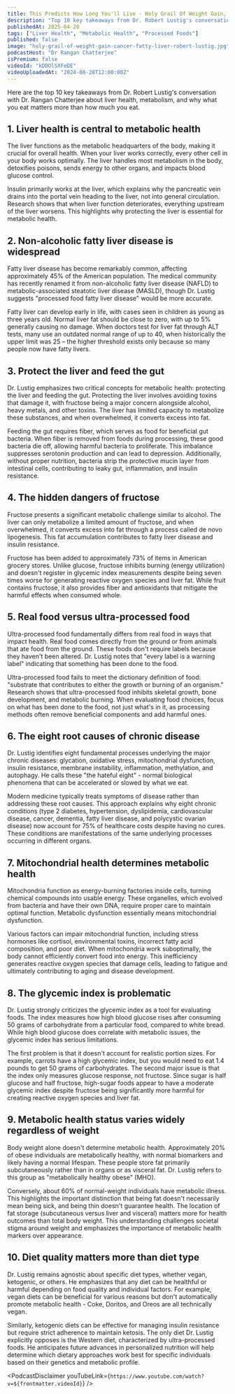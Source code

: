 ```yaml
---
title: This Predicts How Long You'll Live - Holy Grail Of Weight Gain, Cancer & Fatty Liver | Robert Lustig
description: "Top 10 key takeaways from Dr. Robert Lustig's conversation with Dr. Rangan Chatterjee about liver health, metabolism, and why what you eat matters more than how much you eat."
publishedAt: 2025-04-20
tags: ["Liver Health", "Metabolic Health", "Processed Foods"]
published: false
image: "holy-grail-of-weight-gain-cancer-fatty-liver-robert-lustig.jpg"
podcastHost: "Dr Rangan Chatterjee"
isPremium: false
videoId: "kDDOlSXFeDE"
videoUploadedAt: "2024-08-28T12:00:00Z"
---
```



<PodcastSummaryPageLayout frontmatter={frontmatter}>
Here are the top 10 key takeaways from Dr. Robert Lustig's conversation with Dr. Rangan Chatterjee about liver health, metabolism, and why what you eat matters more than how much you eat.

## 1. Liver health is central to metabolic health

The liver functions as the metabolic headquarters of the body, making it crucial for overall health. When your liver works correctly, every other cell in your body works optimally. The liver handles most metabolism in the body, detoxifies poisons, sends energy to other organs, and impacts blood glucose control.

Insulin primarily works at the liver, which explains why the pancreatic vein drains into the portal vein heading to the liver, not into general circulation. Research shows that when liver function deteriorates, everything upstream of the liver worsens. This highlights why protecting the liver is essential for metabolic health.

## 2. Non-alcoholic fatty liver disease is widespread

Fatty liver disease has become remarkably common, affecting approximately 45% of the American population. The medical community has recently renamed it from non-alcoholic fatty liver disease (NAFLD) to metabolic-associated steatotic liver disease (MASLD), though Dr. Lustig suggests "processed food fatty liver disease" would be more accurate.

Fatty liver can develop early in life, with cases seen in children as young as three years old. Normal liver fat should be close to zero, with up to 5% generally causing no damage. When doctors test for liver fat through ALT tests, many use an outdated normal range of up to 40, when historically the upper limit was 25 – the higher threshold exists only because so many people now have fatty livers.

## 3. Protect the liver and feed the gut

Dr. Lustig emphasizes two critical concepts for metabolic health: protecting the liver and feeding the gut. Protecting the liver involves avoiding toxins that damage it, with fructose being a major concern alongside alcohol, heavy metals, and other toxins. The liver has limited capacity to metabolize these substances, and when overwhelmed, it converts excess into fat.

Feeding the gut requires fiber, which serves as food for beneficial gut bacteria. When fiber is removed from foods during processing, these good bacteria die off, allowing harmful bacteria to proliferate. This imbalance suppresses serotonin production and can lead to depression. Additionally, without proper nutrition, bacteria strip the protective mucin layer from intestinal cells, contributing to leaky gut, inflammation, and insulin resistance.

## 4. The hidden dangers of fructose

Fructose presents a significant metabolic challenge similar to alcohol. The liver can only metabolize a limited amount of fructose, and when overwhelmed, it converts excess into fat through a process called de novo lipogenesis. This fat accumulation contributes to fatty liver disease and insulin resistance.

Fructose has been added to approximately 73% of items in American grocery stores. Unlike glucose, fructose inhibits burning (energy utilization) and doesn't register in glycemic index measurements despite being seven times worse for generating reactive oxygen species and liver fat. While fruit contains fructose, it also provides fiber and antioxidants that mitigate the harmful effects when consumed whole.

## 5. Real food versus ultra-processed food

Ultra-processed food fundamentally differs from real food in ways that impact health. Real food comes directly from the ground or from animals that ate food from the ground. These foods don't require labels because they haven't been altered. Dr. Lustig notes that "every label is a warning label" indicating that something has been done to the food.

Ultra-processed food fails to meet the dictionary definition of food: "substrate that contributes to either the growth or burning of an organism." Research shows that ultra-processed food inhibits skeletal growth, bone development, and metabolic burning. When evaluating food choices, focus on what has been done to the food, not just what's in it, as processing methods often remove beneficial components and add harmful ones.

## 6. The eight root causes of chronic disease

Dr. Lustig identifies eight fundamental processes underlying the major chronic diseases: glycation, oxidative stress, mitochondrial dysfunction, insulin resistance, membrane instability, inflammation, methylation, and autophagy. He calls these "the hateful eight" - normal biological phenomena that can be accelerated or slowed by what we eat.

Modern medicine typically treats symptoms of disease rather than addressing these root causes. This approach explains why eight chronic conditions (type 2 diabetes, hypertension, dyslipidemia, cardiovascular disease, cancer, dementia, fatty liver disease, and polycystic ovarian disease) now account for 75% of healthcare costs despite having no cures. These conditions are manifestations of the same underlying processes occurring in different organs.

## 7. Mitochondrial health determines metabolic health

Mitochondria function as energy-burning factories inside cells, turning chemical compounds into usable energy. These organelles, which evolved from bacteria and have their own DNA, require proper care to maintain optimal function. Metabolic dysfunction essentially means mitochondrial dysfunction.

Various factors can impair mitochondrial function, including stress hormones like cortisol, environmental toxins, incorrect fatty acid composition, and poor diet. When mitochondria work suboptimally, the body cannot efficiently convert food into energy. This inefficiency generates reactive oxygen species that damage cells, leading to fatigue and ultimately contributing to aging and disease development.

## 8. The glycemic index is problematic

Dr. Lustig strongly criticizes the glycemic index as a tool for evaluating foods. The index measures how high blood glucose rises after consuming 50 grams of carbohydrate from a particular food, compared to white bread. While high blood glucose does correlate with metabolic issues, the glycemic index has serious limitations.

The first problem is that it doesn't account for realistic portion sizes. For example, carrots have a high glycemic index, but you would need to eat 1.4 pounds to get 50 grams of carbohydrates. The second major issue is that the index only measures glucose response, not fructose. Since sugar is half glucose and half fructose, high-sugar foods appear to have a moderate glycemic index despite fructose being significantly more harmful for creating reactive oxygen species and liver fat.

## 9. Metabolic health status varies widely regardless of weight

Body weight alone doesn't determine metabolic health. Approximately 20% of obese individuals are metabolically healthy, with normal biomarkers and likely having a normal lifespan. These people store fat primarily subcutaneously rather than in organs or as visceral fat. Dr. Lustig refers to this group as "metabolically healthy obese" (MHO).

Conversely, about 60% of normal-weight individuals have metabolic illness. This highlights the important distinction that being fat doesn't necessarily mean being sick, and being thin doesn't guarantee health. The location of fat storage (subcutaneous versus liver and visceral) matters more for health outcomes than total body weight. This understanding challenges societal stigma around weight and emphasizes the importance of metabolic health markers over appearance.

## 10. Diet quality matters more than diet type

Dr. Lustig remains agnostic about specific diet types, whether vegan, ketogenic, or others. He emphasizes that any diet can be healthful or harmful depending on food quality and individual factors. For example, vegan diets can be beneficial for various reasons but don't automatically promote metabolic health - Coke, Doritos, and Oreos are all technically vegan.

Similarly, ketogenic diets can be effective for managing insulin resistance but require strict adherence to maintain ketosis. The only diet Dr. Lustig explicitly opposes is the Western diet, characterized by ultra-processed foods. He anticipates future advances in personalized nutrition will help determine which dietary approaches work best for specific individuals based on their genetics and metabolic profile.

<PodcastDisclaimer
  youTubeLink={`https://www.youtube.com/watch?v=${frontmatter.videoId}`}
/>

</PodcastSummaryPageLayout>
